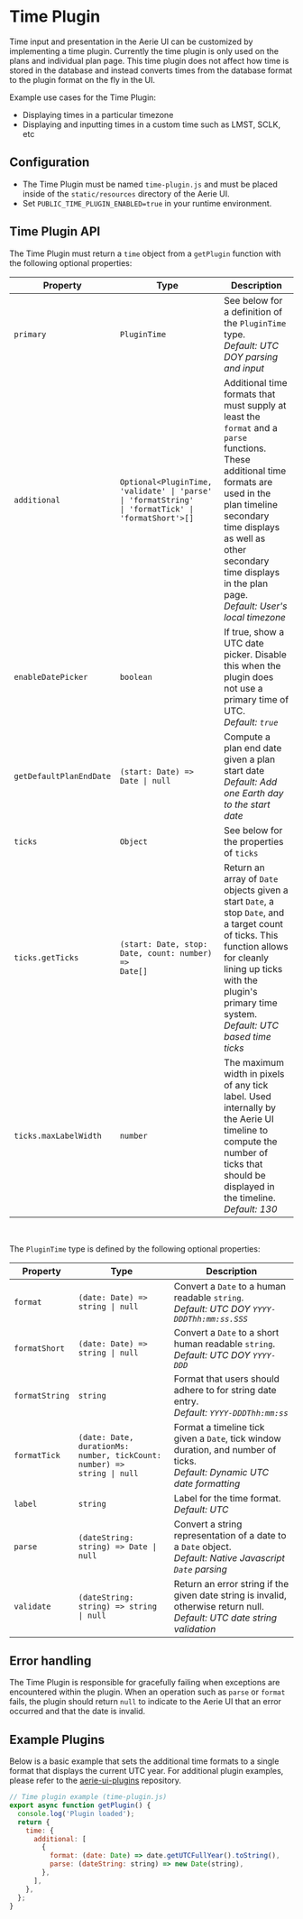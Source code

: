# Time Plugin

Time input and presentation in the Aerie UI can be customized by implementing a time plugin. Currently the time plugin is only used on the plans and individual plan page. This time plugin does not affect how time is stored in the database and instead converts times from the database format to the plugin format on the fly in the UI.

Example use cases for the Time Plugin:

- Displaying times in a particular timezone
- Displaying and inputting times in a custom time such as LMST, SCLK, etc

## Configuration

- The Time Plugin must be named `time-plugin.js` and must be placed inside of the `static/resources` directory of the Aerie UI.
- Set `PUBLIC_TIME_PLUGIN_ENABLED=true` in your runtime environment.

## Time Plugin API

The Time Plugin must return a `time` object from a `getPlugin` function with the following optional properties:

| Property                | Type                                                                                                          | Description                                                                                                                                                                                                                                                                        |
| ----------------------- | ------------------------------------------------------------------------------------------------------------- | ---------------------------------------------------------------------------------------------------------------------------------------------------------------------------------------------------------------------------------------------------------------------------------- |
| `primary`               | <code>PluginTime</code>                                                                                       | See below for a definition of the `PluginTime` type.<br/> <i>Default: UTC DOY parsing and input</i>                                                                                                                                                                                |
| `additional`            | <code>Optional<PluginTime, 'validate' \| 'parse' \| 'formatString' \| 'formatTick' \| 'formatShort'>[]</code> | Additional time formats that must supply at least the `format` and a `parse` functions. These additional time formats are used in the plan timeline secondary time displays as well as other secondary time displays in the plan page. <br/> <i>Default: User's local timezone</i> |
| `enableDatePicker`      | <code>boolean</code>                                                                                          | If true, show a UTC date picker. Disable this when the plugin does not use a primary time of UTC. <br/> <i>Default: `true`</i>                                                                                                                                                     |
| `getDefaultPlanEndDate` | <code>(start: Date) => Date \| null</code>                                                                    | Compute a plan end date given a plan start date<br/> <i>Default: Add one Earth day to the start date</i>                                                                                                                                                                           |
| `ticks`                 | <code>Object</code>                                                                                           | See below for the properties of `ticks`                                                                                                                                                                                                                                            |
| `ticks.getTicks`        | <code>(start: Date, stop: Date, count: number) => Date[]</code>                                               | Return an array of `Date` objects given a start `Date`, a stop `Date`, and a target count of ticks. This function allows for cleanly lining up ticks with the plugin's primary time system.<br/> <i>Default: UTC based time ticks</i>                                              |
| `ticks.maxLabelWidth`   | <code>number</code>                                                                                           | The maximum width in pixels of any tick label. Used internally by the Aerie UI timeline to compute the number of ticks that should be displayed in the timeline. <br/> <i>Default: 130</i>                                                                                         |

<br />

The `PluginTime` type is defined by the following optional properties:

| Property       | Type                                                                               | Description                                                                                                                         |
| -------------- | ---------------------------------------------------------------------------------- | ----------------------------------------------------------------------------------------------------------------------------------- |
| `format`       | <code>(date: Date) => string \| null</code>                                        | Convert a `Date` to a human readable `string`. <br/> <i>Default: UTC DOY `YYYY-DDDThh:mm:ss.SSS`</i>                                |
| `formatShort`  | <code>(date: Date) => string \| null</code>                                        | Convert a `Date` to a short human readable `string`. <br/> <i>Default: UTC DOY `YYYY-DDD`</i>                                       |
| `formatString` | <code>string</code>                                                                | Format that users should adhere to for string date entry. <br/> <i>Default: `YYYY-DDDThh:mm:ss` </i>                                |
| `formatTick`   | <code>(date: Date, durationMs: number, tickCount: number) => string \| null</code> | Format a timeline tick given a `Date`, tick window duration, and number of ticks. <br/> <i>Default: Dynamic UTC date formatting</i> |
| `label`        | <code>string</code>                                                                | Label for the time format. <br/> <i>Default: UTC</i>                                                                                |
| `parse`        | <code>(dateString: string) => Date \| null</code>                                  | Convert a string representation of a date to a `Date` object. <br/> <i>Default: Native Javascript `Date` parsing</i>                |
| `validate`     | <code>(dateString: string) => string \| null</code>                                | Return an error string if the given date string is invalid, otherwise return null. <br/> <i>Default: UTC date string validation</i> |

## Error handling

The Time Plugin is responsible for gracefully failing when exceptions are encountered within the plugin. When an operation such as `parse` or `format` fails, the plugin should return `null` to indicate to the Aerie UI that an error occurred and that the date is invalid.

## Example Plugins

Below is a basic example that sets the additional time formats to a single format that displays the current UTC year. For additional plugin examples, please refer to the [aerie-ui-plugins](https://github.com/NASA-AMMOS/aerie-ui-plugin-examples) repository.

```javascript
// Time plugin example (time-plugin.js)
export async function getPlugin() {
  console.log('Plugin loaded');
  return {
    time: {
      additional: [
        {
          format: (date: Date) => date.getUTCFullYear().toString(),
          parse: (dateString: string) => new Date(string),
        },
      ],
    },
  };
}
```
